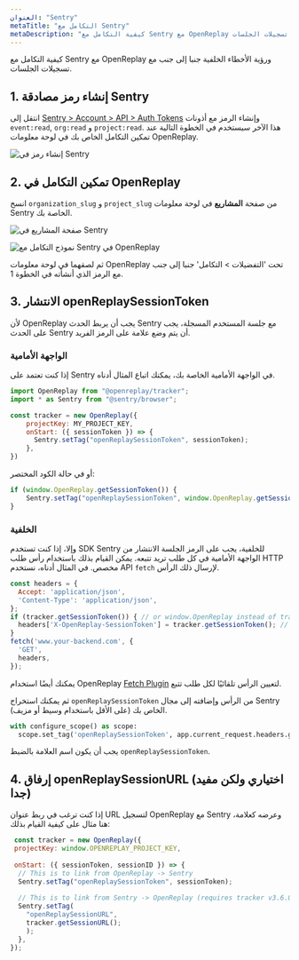 ```yaml
---
العنوان: "Sentry"
metaTitle: "التكامل مع Sentry"
metaDescription: "كيفية التكامل مع Sentry مع OpenReplay ورؤية الأخطاء الخلفية جنبا إلى جنب مع تسجيلات الجلسات."
---
```


كيفية التكامل مع Sentry مع OpenReplay ورؤية الأخطاء الخلفية جنبا إلى جنب مع تسجيلات الجلسات.

## 1. إنشاء رمز مصادقة Sentry

انتقل إلى [Sentry > Account > API > Auth Tokens](https://sentry.io/settings/account/api/auth-tokens/) وإنشاء الرمز مع أذونات `event:read`, `org:read` و `project:read`. هذا الآخر سيستخدم في الخطوة التالية عند تمكين التكامل الخاص بك في لوحة معلومات OpenReplay.

![إنشاء رمز في Sentry](/static/sentry-1.png#center)

## 2. تمكين التكامل في OpenReplay

انسخ `organization_slug` و `project_slug` من صفحة **المشاريع** في لوحة معلومات Sentry الخاصة بك.

![صفحة المشاريع في Sentry](/static/sentry-2.png#center)

![نموذج التكامل مع Sentry في OpenReplay](/static/sentry-3.png#center)

ثم لصقهما في لوحة معلومات OpenReplay تحت 'التفضيلات > التكامل' جنبا إلى جنب مع الرمز الذي أنشأته في الخطوة 1.

## 3. الانتشار openReplaySessionToken

لأن OpenReplay يجب أن يربط الحدث Sentry مع جلسة المستخدم المسجلة، يجب على الحدث Sentry أن يتم وضع علامة على الرمز الفريد.

### الواجهة الأمامية
إذا كنت تعتمد على Sentry في الواجهة الأمامية الخاصة بك، يمكنك اتباع المثال أدناه.


```javascript
import OpenReplay from "@openreplay/tracker";
import * as Sentry from "@sentry/browser";

const tracker = new OpenReplay({
	projectKey: MY_PROJECT_KEY,
	onStart: ({ sessionToken }) => {
	  Sentry.setTag("openReplaySessionToken", sessionToken);
	},
})
```


أو في حالة الكود المختصر:

```javascript
if (window.OpenReplay.getSessionToken()) {
	Sentry.setTag("openReplaySessionToken", window.OpenReplay.getSessionToken());
}
```


### الخلفية
وإلا، إذا كنت تستخدم SDK Sentry للخلفية، يجب على الرمز الجلسة الانتشار من الواجهة الأمامية في كل طلب تريد تتبعه. يمكن القيام بذلك باستخدام رأس طلب HTTP مخصص. في المثال أدناه، نستخدم API `fetch` لإرسال ذلك الرأس.


```javascript
const headers = {
  Accept: 'application/json',
  'Content-Type': 'application/json',
};
if (tracker.getSessionToken()) { // or window.OpenReplay instead of tracker if you're using the snippet
  headers['X-OpenReplay-SessionToken'] = tracker.getSessionToken(); // Inject openReplaySessionToken
}
fetch('www.your-backend.com', {
  'GET',
  headers,
});
```


يمكنك أيضًا استخدام OpenReplay [Fetch Plugin](/plugins/fetch) لتعيين الرأس تلقائيًا لكل طلب تتبع.

ثم يمكنك استخراج `openReplaySessionToken` من الرأس وإضافته إلى مجال Sentry الخاص بك (على الأقل باستخدام وسيط أو مزيف).


```python
with configure_scope() as scope:
  scope.set_tag('openReplaySessionToken', app.current_request.headers.get('X-OpenReplay-SessionToken'))
```


يجب أن يكون اسم العلامة بالضبط `openReplaySessionToken`.

## 4. إرفاق openReplaySessionURL (اختياري ولكن مفيد جدا)

إذا كنت ترغب في ربط عنوان URL لتسجيل OpenReplay مع Sentry وعرضه كعلامة، هنا مثال على كيفية القيام بذلك:


```javascript
 const tracker = new OpenReplay({
 projectKey: window.OPENREPLAY_PROJECT_KEY,
 
 onStart: ({ sessionToken, sessionID }) => {
  // This is to link from OpenReplay -> Sentry
  Sentry.setTag("openReplaySessionToken", sessionToken);
 
  // This is to link from Sentry -> OpenReplay (requires tracker v3.6.0+)
  Sentry.setTag(
    "openReplaySessionURL",
    tracker.getSessionURL();
    );
  },
});
```

